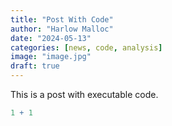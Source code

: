 ```yaml
---
title: "Post With Code"
author: "Harlow Malloc"
date: "2024-05-13"
categories: [news, code, analysis]
image: "image.jpg"
draft: true
---
```


This is a post with executable code.

```r
1 + 1
```
